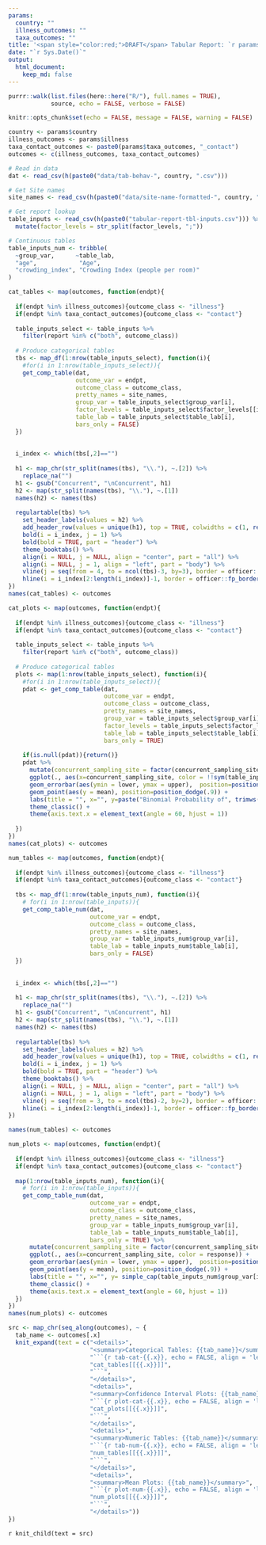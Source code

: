 ```yaml
---
params:
  country: ""
  illness_outcomes: ""
  taxa_outcomes: ""
title: '<span style="color:red;">DRAFT</span> Tabular Report: `r params$country`'
date: "`r Sys.Date()`"
output:
  html_document:
    keep_md: false
---
```

```r
purrr::walk(list.files(here::here("R/"), full.names = TRUE),
            source, echo = FALSE, verbose = FALSE)

knitr::opts_chunk$set(echo = FALSE, message = FALSE, warning = FALSE)

country <- params$country
illness_outcomes <- params$illness
taxa_contact_outcomes <- paste0(params$taxa_outcomes, "_contact")
outcomes <- c(illness_outcomes, taxa_contact_outcomes)

# Read in data
dat <- read_csv(h(paste0("data/tab-behav-", country, ".csv"))) 

# Get Site names
site_names <- read_csv(h(paste0("data/site-name-formatted-", country, ".csv")))

# Get report lookup
table_inputs <- read_csv(h(paste0("tabular-report-tbl-inputs.csv"))) %>%
  mutate(factor_levels = str_split(factor_levels, ";")) 

# Continuous tables
table_inputs_num <- tribble(
  ~group_var,      ~table_lab,    
  "age",            "Age",        
  "crowding_index", "Crowding Index (people per room)"
)
```

```r
cat_tables <- map(outcomes, function(endpt){
  
  if(endpt %in% illness_outcomes){outcome_class <- "illness"} 
  if(endpt %in% taxa_contact_outcomes){outcome_class <- "contact"} 
  
  table_inputs_select <- table_inputs %>%
    filter(report %in% c("both", outcome_class))
  
  # Produce categorical tables
  tbs <- map_df(1:nrow(table_inputs_select), function(i){
    #for(i in 1:nrow(table_inputs_select)){
    get_comp_table(dat, 
                   outcome_var = endpt,
                   outcome_class = outcome_class,
                   pretty_names = site_names, 
                   group_var = table_inputs_select$group_var[i], 
                   factor_levels = table_inputs_select$factor_levels[[i]], 
                   table_lab = table_inputs_select$table_lab[i],
                   bars_only = FALSE)
  })
  
  
  i_index <- which(tbs[,2]=="")
  
  h1 <- map_chr(str_split(names(tbs), "\\."), ~.[2]) %>%
    replace_na("")
  h1 <- gsub("Concurrent", "\nConcurrent", h1)
  h2 <- map(str_split(names(tbs), "\\."), ~.[1])
  names(h2) <- names(tbs)
  
  regulartable(tbs) %>%
    set_header_labels(values = h2) %>%
    add_header_row(values = unique(h1), top = TRUE, colwidths = c(1, rep(3, n_distinct(h1)-1))) %>%
    bold(i = i_index, j = 1) %>%
    bold(bold = TRUE, part = "header") %>%
    theme_booktabs() %>%
    align(i = NULL, j = NULL, align = "center", part = "all") %>%
    align(i = NULL, j = 1, align = "left", part = "body") %>%
    vline(j = seq(from = 4, to = ncol(tbs)-3, by=3), border = officer::fp_border() ) %>%
    hline(i = i_index[2:length(i_index)]-1, border = officer::fp_border() )
})
names(cat_tables) <- outcomes
```

```r

cat_plots <- map(outcomes, function(endpt){
  
  if(endpt %in% illness_outcomes){outcome_class <- "illness"} 
  if(endpt %in% taxa_contact_outcomes){outcome_class <- "contact"} 
  
  table_inputs_select <- table_inputs %>%
    filter(report %in% c("both", outcome_class))
  
  # Produce categorical tables
  plots <- map(1:nrow(table_inputs_select), function(i){
    #for(i in 1:nrow(table_inputs_select)){
    pdat <- get_comp_table(dat, 
                           outcome_var = endpt,
                           outcome_class = outcome_class,
                           pretty_names = site_names, 
                           group_var = table_inputs_select$group_var[i], 
                           factor_levels = table_inputs_select$factor_levels[[i]], 
                           table_lab = table_inputs_select$table_lab[i],
                           bars_only = TRUE) 
    
    if(is.null(pdat)){return()}
    pdat %>%
      mutate(concurrent_sampling_site = factor(concurrent_sampling_site, levels = site_names$old)) %>%
      ggplot(., aes(x=concurrent_sampling_site, color = !!sym(table_inputs_select$group_var[i]))) +
      geom_errorbar(aes(ymin = lower, ymax = upper),  position=position_dodge(.9)) +
      geom_point(aes(y = mean), position=position_dodge(.9)) +
      labs(title = "", x="", y=paste("Binomial Probability of", trimws(simple_cap(str_replace_all(endpt, "_", " "))))) +
      theme_classic() +
      theme(axis.text.x = element_text(angle = 60, hjust = 1))
    
  })
})
names(cat_plots) <- outcomes
```

```r
num_tables <- map(outcomes, function(endpt){
  
  if(endpt %in% illness_outcomes){outcome_class <- "illness"}
  if(endpt %in% taxa_contact_outcomes){outcome_class <- "contact"}
  
  tbs <- map_df(1:nrow(table_inputs_num), function(i){
    # for(i in 1:nrow(table_inputs)){
    get_comp_table_num(dat,
                       outcome_var = endpt,
                       outcome_class = outcome_class,
                       pretty_names = site_names,
                       group_var = table_inputs_num$group_var[i],
                       table_lab = table_inputs_num$table_lab[i],
                       bars_only = FALSE)
  })
  
  
  i_index <- which(tbs[,2]=="")
  
  h1 <- map_chr(str_split(names(tbs), "\\."), ~.[2]) %>%
    replace_na("")
  h1 <- gsub("Concurrent", "\nConcurrent", h1)
  h2 <- map(str_split(names(tbs), "\\."), ~.[1])
  names(h2) <- names(tbs)
  
  regulartable(tbs) %>%
    set_header_labels(values = h2) %>%
    add_header_row(values = unique(h1), top = TRUE, colwidths = c(1, rep(2, n_distinct(h1)-1))) %>%
    bold(i = i_index, j = 1) %>%
    bold(bold = TRUE, part = "header") %>%
    theme_booktabs() %>%
    align(i = NULL, j = NULL, align = "center", part = "all") %>%
    align(i = NULL, j = 1, align = "left", part = "body") %>%
    vline(j = seq(from = 3, to = ncol(tbs)-2, by=2), border = officer::fp_border() )  %>%
    hline(i = i_index[2:length(i_index)]-1, border = officer::fp_border() )
})

names(num_tables) <- outcomes
```

```r
num_plots <- map(outcomes, function(endpt){
  
  if(endpt %in% illness_outcomes){outcome_class <- "illness"}
  if(endpt %in% taxa_contact_outcomes){outcome_class <- "contact"}
  
  map(1:nrow(table_inputs_num), function(i){
    # for(i in 1:nrow(table_inputs)){
    get_comp_table_num(dat,
                       outcome_var = endpt,
                       outcome_class = outcome_class,
                       pretty_names = site_names,
                       group_var = table_inputs_num$group_var[i],
                       table_lab = table_inputs_num$table_lab[i],
                       bars_only = TRUE) %>%
      mutate(concurrent_sampling_site = factor(concurrent_sampling_site, levels = site_names$old)) %>%
      ggplot(., aes(x=concurrent_sampling_site, color = response)) +
      geom_errorbar(aes(ymin = lower, ymax = upper),  position=position_dodge(.9)) +
      geom_point(aes(y = mean), position=position_dodge(.9)) +
      labs(title = "", x="", y= simple_cap(table_inputs_num$group_var[i]), color = "") +
      theme_classic() +
      theme(axis.text.x = element_text(angle = 60, hjust = 1))
  })
})
names(num_plots) <- outcomes
```


```r
src <- map_chr(seq_along(outcomes), ~ {
  tab_name <- outcomes[.x]
  knit_expand(text = c("<details>",
                       "<summary>Categorical Tables: {{tab_name}}</summary>",
                       "```{r tab-cat-{{.x}}, echo = FALSE, align = 'left'}", 
                       "cat_tables[[{{.x}}]]",
                       "```",
                       "</details>",
                       "<details>",
                       "<summary>Confidence Interval Plots: {{tab_name}}</summary>",
                       "```{r plot-cat-{{.x}}, echo = FALSE, align = 'left', results='hide'}", 
                       "cat_plots[[{{.x}}]]",
                       "```",
                       "</details>",
                       "<details>",
                       "<summary>Numeric Tables: {{tab_name}}</summary>",
                       "```{r tab-num-{{.x}}, echo = FALSE, align = 'left'}", 
                       "num_tables[[{{.x}}]]",
                       "```",
                       "</details>",
                       "<details>",
                       "<summary>Mean Plots: {{tab_name}}</summary>",
                       "```{r plot-num-{{.x}}, echo = FALSE, align = 'left', results='hide'}", 
                       "num_plots[[{{.x}}]]",
                       "```",
                       "</details>"))
})

```

`r knit_child(text = src)`

